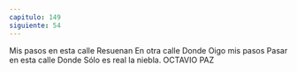 ```yaml
---
capitulo: 149
siguiente: 54
---
```


Mis pasos en esta calle
Resuenan
En otra calle
Donde
Oigo mis pasos
Pasar en esta calle
Donde
Sólo es real la niebla.
OCTAVIO PAZ
